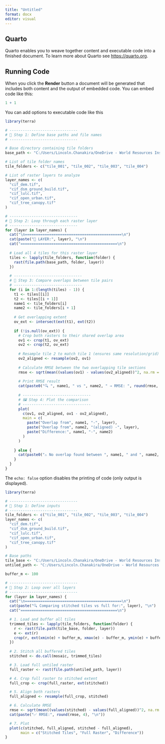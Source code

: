 ```yaml
---
title: "Untitled"
format: docx
editor: visual
---
```


## Quarto

Quarto enables you to weave together content and executable code into a finished document. To learn more about Quarto see <https://quarto.org>.

## Running Code

When you click the **Render** button a document will be generated that includes both content and the output of embedded code. You can embed code like this:

```r
1 + 1
```

You can add options to executable code like this

```r
library(terra)

# -------------------------------
# 📁 Step 1: Define base paths and file names
# -------------------------------

# Base directory containing tile folders
base_path <- "C:/Users/Lincoln.Chanakira/OneDrive - World Resources Institute/Documents/WRI/Assignment 2/ZAF-Cape_Town-tile_2000m-baseline/ZAF-Cape_Town-tile_2000m-baseline_baseline_v1/primary_data/raster_files"

# List of tile folder names
tile_folders <- c("tile_001", "tile_002", "tile_003", "tile_004")

# List of raster layers to analyze
layer_names <- c(
  "cif_dem.tif",
  "cif_dsm_ground_build.tif",
  "cif_lulc.tif",
  "cif_open_urban.tif",
  "cif_tree_canopy.tif"
)

# -------------------------------
# 🔁 Step 2: Loop through each raster layer
# -------------------------------
for (layer in layer_names) {
  cat("\n============================================\n")
  cat(paste("📂 LAYER:", layer), "\n")
  cat("============================================\n")
  
  # Load all 4 tiles for this raster layer
  tiles <- lapply(tile_folders, function(folder) {
    rast(file.path(base_path, folder, layer))
  })
  
  # -------------------------------
  # 🔁 Step 3: Compare overlaps between tile pairs
  # -------------------------------
  for (i in 1:(length(tiles) - 1)) {
    t1 <- tiles[[i]]
    t2 <- tiles[[i + 1]]
    name1 <- tile_folders[i]
    name2 <- tile_folders[i + 1]
    
    # Get overlapping extent
    ov_ext <- intersect(ext(t1), ext(t2))
    
    if (!is.null(ov_ext)) {
      # Crop both rasters to their shared overlap area
      ov1 <- crop(t1, ov_ext)
      ov2 <- crop(t2, ov_ext)
      
      # Resample tile 2 to match tile 1 (ensures same resolution/grid)
      ov2_aligned <- resample(ov2, ov1)
      
      # Calculate RMSE between the two overlapping tile sections
      rmse <- sqrt(mean((values(ov1) - values(ov2_aligned))^2, na.rm = TRUE))
      
      # Print RMSE result
      cat(paste0("🔍 ", name1, " vs ", name2, " → RMSE: ", round(rmse, 4), "\n"))
      
      # -------------------------------
      # 🖼️ Step 4: Plot the comparison
      # -------------------------------
      plot(
        c(ov1, ov2_aligned, ov1 - ov2_aligned),
        main = c(
          paste("Overlap from", name1, "-", layer),
          paste("Overlap from", name2, "(aligned) -", layer),
          paste("Difference:", name1, "-", name2)
        )
      )
      
    } else {
      cat(paste0("⚠️ No overlap found between ", name1, " and ", name2, "\n"))
    }
  }
}

```

The `echo: false` option disables the printing of code (only output is displayed).

```r
library(terra)

# -------------------------------
# 📁 Step 1: Define inputs
# -------------------------------
tile_folders <- c("tile_001", "tile_002", "tile_003", "tile_004")
layer_names <- c(
  "cif_dem.tif",
  "cif_dsm_ground_build.tif",
  "cif_lulc.tif",
  "cif_open_urban.tif",
  "cif_tree_canopy.tif"
)

# Base paths
tile_base <- "C:/Users/Lincoln.Chanakira/OneDrive - World Resources Institute/Documents/WRI/Assignment 2/ZAF-Cape_Town-tile_2000m-baseline/ZAF-Cape_Town-tile_2000m-baseline_baseline_v1/primary_data/raster_files"
untiled_path <- "C:/Users/Lincoln.Chanakira/OneDrive - World Resources Institute/Documents/WRI/Assignment 2/ZAF-Cape_Town-untiled-baseline/ZAF-Cape_Town-untiled-baseline_baseline_v1/primary_data/raster_files/tile_001"

buffer_m <- 100

# -------------------------------
# 🔁 Step 2: Loop over all layers
# -------------------------------
for (layer in layer_names) {
  cat("\n============================================\n")
  cat(paste("🔍 Comparing stitched tiles vs full for:", layer), "\n")
  cat("============================================\n")

  # 1. Load and buffer all tiles
  trimmed_tiles <- lapply(tile_folders, function(folder) {
    r <- rast(file.path(tile_base, folder, layer))
    e <- ext(r)
    crop(r, ext(xmin(e) + buffer_m, xmax(e) - buffer_m, ymin(e) + buffer_m, ymax(e) - buffer_m))
  })
  
  # 2. Stitch all buffered tiles
  stitched <- do.call(mosaic, trimmed_tiles)

  # 3. Load full untiled raster
  full_raster <- rast(file.path(untiled_path, layer))

  # 4. Crop full raster to stitched extent
  full_crop <- crop(full_raster, ext(stitched))

  # 5. Align both rasters
  full_aligned <- resample(full_crop, stitched)

  # 6. Calculate RMSE
  rmse <- sqrt(mean((values(stitched) - values(full_aligned))^2, na.rm = TRUE))
  cat(paste("✅ RMSE:", round(rmse, 4), "\n"))

  # 7. Plot
  plot(c(stitched, full_aligned, stitched - full_aligned),
       main = c("Stitched Tiles", "Full Raster", "Difference"))
}

```
